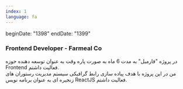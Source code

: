```yaml
---
index: 1
language: fa
---
```


beginDate: "1398"
endDate: "1399"

### Frontend Developer - Farmeal Co

در پروژه "فارمیل" به مدت 6 ماه به صورت پاره وقت به عنوان توسعه دهنده حوزه Frontend فعالیت داشتم. <br />
من در این پروژه با هدف پیاده سازی رابط گرافیکی سیستم مدیریت رستوران های زنجیره ای به عنوان برنامه نویس ReactJS فعالیت داشتم.
